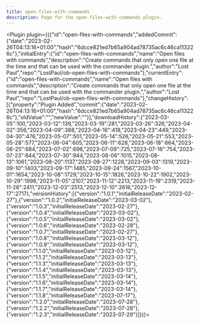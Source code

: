 ---
title: open-files-with-commands
description: Page for the open-files-with-commands plugin.
---


<Plugin plugin={({"id":"open-files-with-commands","addedCommit":{"date":"2023-02-26T04:13:16+01:00","hash":"6dcce821ed7b65a904ad78735ac6c46ca113226c"},"initialEntry":{"id":"open-files-with-commands","name":"Open files with commands","description":"Create commands that only open one file at the time and that can be used with the commander plugin.","author":"Lost Paul","repo":"LostPaul/ob-open-files-with-commands"},"currentEntry":{"id":"open-files-with-commands","name":"Open files with commands","description":"Create commands that only open one file at the time and that can be used with the commander plugin.","author":"Lost Paul","repo":"LostPaul/ob-open-files-with-commands"},"changeHistory":[{"property":"Plugin Added","commit":{"date":"2023-02-26T04:13:16+01:00","hash":"6dcce821ed7b65a904ad78735ac6c46ca113226c"},"oldValue":"","newValue":""}],"downloadHistory":{"2023-03-05":100,"2023-03-12":139,"2023-03-19":281,"2023-03-26":326,"2023-04-02":356,"2023-04-09":388,"2023-04-16":418,"2023-04-23":449,"2023-04-30":476,"2023-05-07":501,"2023-05-14":526,"2023-05-21":553,"2023-05-28":577,"2023-06-04":605,"2023-06-11":628,"2023-06-18":664,"2023-06-25":684,"2023-07-02":696,"2023-07-09":725,"2023-07-16":754,"2023-07-23":844,"2023-07-30":944,"2023-08-06":1015,"2023-08-13":1061,"2023-08-20":1137,"2023-08-27":1228,"2023-09-03":1319,"2023-09-10":1403,"2023-09-17":1485,"2023-09-24":1567,"2023-10-01":1654,"2023-10-08":1729,"2023-10-15":1826,"2023-10-22":1902,"2023-10-29":1998,"2023-11-05":2107,"2023-11-12":2213,"2023-11-19":2319,"2023-11-26":2411,"2023-12-03":2513,"2023-12-10":2616,"2023-12-17":2717},"versionHistory":[{"version":"1.0.1","initialReleaseDate":"2023-02-27"},{"version":"1.0.2","initialReleaseDate":"2023-03-02"},{"version":"1.0.3","initialReleaseDate":"2023-02-27"},{"version":"1.0.4","initialReleaseDate":"2023-03-02"},{"version":"1.0.5","initialReleaseDate":"2023-03-02"},{"version":"1.0.6","initialReleaseDate":"2023-02-28"},{"version":"1.0.7","initialReleaseDate":"2023-02-27"},{"version":"1.0.8","initialReleaseDate":"2023-03-12"},{"version":"1.0.9","initialReleaseDate":"2023-03-12"},{"version":"1.1.0","initialReleaseDate":"2023-03-12"},{"version":"1.1.2","initialReleaseDate":"2023-03-13"},{"version":"1.1.3","initialReleaseDate":"2023-03-13"},{"version":"1.1.4","initialReleaseDate":"2023-03-13"},{"version":"1.1.5","initialReleaseDate":"2023-03-14"},{"version":"1.1.6","initialReleaseDate":"2023-03-14"},{"version":"1.1.7","initialReleaseDate":"2023-03-14"},{"version":"1.1.8","initialReleaseDate":"2023-07-17"},{"version":"1.2.0","initialReleaseDate":"2023-07-28"},{"version":"1.2.2","initialReleaseDate":"2023-07-28"},{"version":"1.2.3","initialReleaseDate":"2023-07-29"}]})}></Plugin>